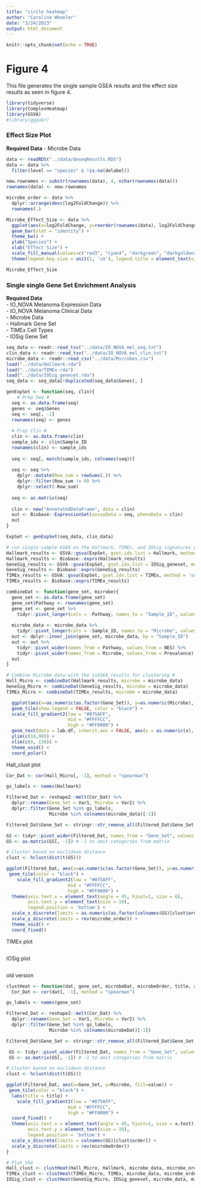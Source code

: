 ```yaml
---
title: "circle heatmap"
author: "Caroline Wheeler"
date: "3/24/2023"
output: html_document
---
```


```r
knitr::opts_chunk$set(echo = TRUE)
```

# Figure 4 #

This file generates the single sample GSEA results and the effect
size results as seen in figure 4.

```r
library(tidyverse)
library(ComplexHeatmap)
library(GSVA)
#library(ggpubr)
```


### Effect Size Plot ###

**Required Data**
- Microbe Data

```r
data <- readRDS("../data/deseqResults.RDS")
data <- data %>%
  filter(level == "species" & !is.na(delabel))

new.rownames <- substr(rownames(data), 4, nchar(rownames(data)))
rownames(data) <- new.rownames
```

```r
microbe_order <- data %>%
  dplyr::arrange(desc(log2FoldChange)) %>%
  rownames(.)

Microbe_Effect_Size <- data %>%
  ggplot(aes(x=log2FoldChange, y=reorder(rownames(data), log2FoldChange), fill=`Taxonomic Grouping`)) +
  geom_bar(stat = "identity") + 
  theme_bw() +
  ylab("Species") +
  xlab("Effect Size") +
  scale_fill_manual(values=c("red3", "cyan4", "darkgreen", "darkgoldenrod2", "salmon2", "cornflowerblue", "deeppink4")) +
  theme(legend.key.size = unit(1, 'cm'), legend.title = element_text(size=10), legend.text = element_text(size=8), axis.text =element_text(size = 10), axis.title=element_text(size=10))

Microbe_Effect_Size
```

### Single single Gene Set Enrichment Analysis ###

**Required Data**  
- IO_NOVA Melanoma Expression Data  
- IO_NOVA Melanoma Clinical Data  
- Microbe Data  
- Hallmark Gene Set  
- TIMEx Cell Types  
- IOSig Gene Set
```r
seq_data <- readr::read_tsv("../data/IO_NOVA_mel_seq.txt")
clin_data <- readr::read_tsv("../data/IO_NOVA_mel_clin.txt")
microbe_data <- readr::read_csv("../data/Microbes.csv")
load("../data/Hallmark.rda")
load("../data/TIMEx.rda")
load("../data/IOSig_geneset.rda")
seq_data <- seq_data[!duplicated(seq_data$Genes), ]
```

```r
genExpSet <- function(seq, clin){
    # Prep Seq #
  seq <- as.data.frame(seq)
  genes <- seq$Genes
  seq <- seq[, -1]
  rownames(seq) <- genes
  
  # Prep Clin #
  clin <- as.data.frame(clin)
  sample_ids <- clin$Sample_ID
  rownames(clin) <- sample_ids
  
  seq <- seq[, match(sample_ids, colnames(seq))]
  
  seq <- seq %>%
    dplyr::mutate(Row_sum = rowSums(.)) %>%
    dplyr::filter(Row_sum != 0) %>%
    dplyr::select(-Row_sum)
    
  seq <- as.matrix(seq)
  
  clin <- new("AnnotatedDataFrame", data = clin)
  out <- Biobase::ExpressionSet(assayData = seq, phenoData = clin)
  out
}

ExpSet <- genExpSet(seq_data, clin_data)
```

```r
# run single sample GSEA on the Hallmark, TIMEx, and IOSig signatures gene sets #
Hallmark_results <- GSVA::gsva(ExpSet, gset.idx.list = Hallmark, method = 'ssgsea')
Hallmark_results <- Biobase::exprs(Hallmark_results)
GeneSig_results <- GSVA::gsva(ExpSet, gset.idx.list = IOSig_geneset, method = 'ssgsea')
GeneSig_results <- Biobase::exprs(GeneSig_results)
TIMEx_results <- GSVA::gsva(ExpSet, gset.idx.list = TIMEx, method = 'ssgsea')
TIMEx_results <- Biobase::exprs(TIMEx_results)
```

```r
combineDat <- function(gene_set, microbe){
  gene_set <- as.data.frame(gene_set)
  gene_set$Pathway <- rownames(gene_set)
  gene_set <- gene_set %>%
    tidyr::pivot_longer(cols = -Pathway, names_to = "Sample_ID", values_to = "NES")
  
  microbe_data <- microbe_data %>%
    tidyr::pivot_longer(cols = -Sample_ID, names_to = "Microbe", values_to = "Prevalence")
  out <- dplyr::inner_join(gene_set, microbe_data, by = "Sample_ID")
  out <- out %>%
    tidyr::pivot_wider(names_from = Pathway, values_from = NES) %>%
    tidyr::pivot_wider(names_from = Microbe, values_from = Prevalence)
  out
}

# Combine Microbe data with the ssGSEA results for clustering #
Hall_Micro <- combineDat(Hallmark_results, microbe = microbe_data)
GeneSig_Micro <- combineDat(GeneSig_results, microbe = microbe_data)
TIMEx_Micro <- combineDat(TIMEx_results, microbe = microbe_data)
```

```r
  ggplot(aes(x=as.numeric(as.factor(Gene_Set)), y=as.numeric(Microbe), fill=value)) +
  geom_tile(show.legend = FALSE, color = "black") +
  scale_fill_gradient2(low = "#075AFF",
                       mid = "#FFFFCC",
                       high = "#FF0000") +
  geom_text(data = lab.df, inherit.aes = FALSE, aes(x = as.numeric(x), y = 70, label = labs, angle=ang, hjust=hjust), size=1.2) + 
  ylim(c(10,90)) +
  xlim(c(0, 150)) +
  theme_void() +
  coord_polar() 
```

Hall_clust plot
```r
Cor_Dat <- cor(Hall_Micro[, -1], method = "spearman")

gs_labels <- names(Hallmark)

Filtered_Dat <- reshape2::melt(Cor_Dat) %>%
  dplyr::rename(Gene_Set = Var1, Microbe = Var2) %>%
  dplyr::filter(Gene_Set %in% gs_labels,
                Microbe %in% colnames(microbe_data)[-1])

Filtered_Dat$Gene_Set <- stringr::str_remove_all(Filtered_Dat$Gene_Set, "HALLMARK_")

GS <- tidyr::pivot_wider(Filtered_Dat, names_from = "Gene_Set", values_from = "value")
GS <- as.matrix(GS[, -1]) # -1 to omit categories from matrix

# Cluster based on euclidean distance
clust <- hclust(dist(t(GS)))

ggplot(Filtered_Dat, aes(x=as.numeric(as.factor(Gene_Set)), y=as.numeric(Microbe), fill=value)) +
 geom_tile(color = "black") +
    scale_fill_gradient2(low = "#075AFF",
                       mid = "#FFFFCC",
                       high = "#FF0000") +
  theme(axis.text.x = element_text(angle = 45, hjust=1, size = 6),
        axis.text.y = element_text(size = 10),
        legend.position = 'bottom') +
  scale_x_discrete(limits = as.numeric(as.factor(colnames(GS)[clust$order]))) +
  scale_y_discrete(limits = rev(microbe_order)) +
  theme_void() +
  coord_fixed()
```

TIMEx plot
```r

```

IOSig plot
```r

```

old version
```r
clustHeat <- function(dat, gene_set, microbeDat, microbeOrder, title, x.text){
  Cor_Dat <- cor(dat[, -1], method = "spearman")

gs_labels <- names(gene_set)

Filtered_Dat <- reshape2::melt(Cor_Dat) %>%
  dplyr::rename(Gene_Set = Var1, Microbe = Var2) %>%
  dplyr::filter(Gene_Set %in% gs_labels,
                Microbe %in% colnames(microbeDat)[-1])

Filtered_Dat$Gene_Set <- stringr::str_remove_all(Filtered_Dat$Gene_Set, "HALLMARK_")

 GS <- tidyr::pivot_wider(Filtered_Dat, names_from = "Gene_Set", values_from = "value")
 GS <- as.matrix(GS[, -1]) # -1 to omit categories from matrix

# Cluster based on euclidean distance
clust <- hclust(dist(t(GS)))

ggplot(Filtered_Dat, aes(x=Gene_Set, y=Microbe, fill=value)) +
 geom_tile(color = "black") +
  labs(title = title) +
    scale_fill_gradient2(low = "#075AFF",
                       mid = "#FFFFCC",
                       high = "#FF0000") +
  coord_fixed() +
  theme(axis.text.x = element_text(angle = 45, hjust=1, size = x.text),
        axis.text.y = element_text(size = 10),
        legend.position = 'bottom') +
  scale_x_discrete(limits = colnames(GS)[clust$order]) +
  scale_y_discrete(limits = rev(microbeOrder))
}

# Plot the 
Hall_clust <- clustHeat(Hall_Micro, Hallmark, microbe_data, microbe_order, "Hallmark Gene Sets", x.text = 6)
TIMEx_clust <- clustHeat(TIMEx_Micro, TIMEx, microbe_data, microbe_order, "TIMEx Cell Types", x.text = 8)
IOSig_clust <- clustHeat(GeneSig_Micro, IOSig_geneset, microbe_data, microbe_order, "IOSig Signatures", x.text = 8)
```

